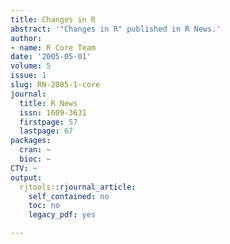 ```yaml
---
title: Changes in R
abstract: '"Changes in R" published in R News.'
author:
- name: R Core Team
date: '2005-05-01'
volume: 5
issue: 1
slug: RN-2005-1-core
journal:
  title: R News
  issn: 1609-3631
  firstpage: 57
  lastpage: 67
packages:
  cran: ~
  bioc: ~
CTV: ~
output:
  rjtools::rjournal_article:
    self_contained: no
    toc: no
    legacy_pdf: yes

---
```

